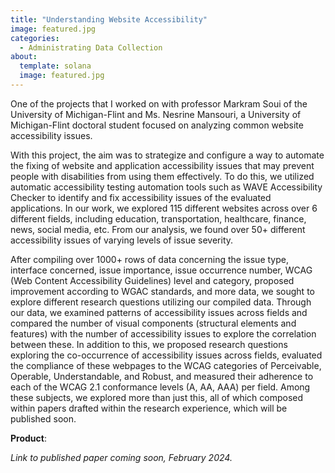 ```yaml
---
title: "Understanding Website Accessibility"
image: featured.jpg
categories:
  - Administrating Data Collection
about: 
  template: solana
  image: featured.jpg
---
```


One of the projects that I worked on with professor Markram Soui of the University of Michigan-Flint and Ms. Nesrine Mansouri, a University of Michigan-Flint doctoral student focused on analyzing common website accessibility issues.

With this project, the aim was to strategize and configure a way to automate the fixing of website and application accessibility issues that may prevent people with disabilities from using them effectively. To do this, we utilized automatic accessibility testing automation tools such as WAVE Accessibility Checker to identify and fix accessibility issues of the evaluated applications. In our work, we explored 115 different websites across over 6 different fields, including education, transportation, healthcare, finance, news, social media, etc. From our analysis, we found over 50+ different accessibility issues of varying levels of issue severity.

After compiling over 1000+ rows of data concerning the issue type, interface concerned, issue importance, issue occurrence number, WCAG (Web Content Accessibility Guidelines) level and category, proposed improvement according to WGAC standards, and more data, we sought to explore different research questions utilizing our compiled data. Through our data, we examined patterns of accessibility issues across fields and compared the number of visual components (structural elements and features) with the number of accessibility issues to explore the correlation between these. In addition to this, we proposed research questions exploring the co-occurrence of accessibility issues across fields, evaluated the compliance of these webpages to the WCAG categories of Perceivable, Operable, Understandable, and Robust, and measured their adherence to each of the WCAG 2.1 conformance levels (A, AA, AAA) per field. Among these subjects, we explored more than just this, all of which composed within papers drafted within the research experience, which will be published soon.

**Product**:

*Link to published paper coming soon, February 2024.*